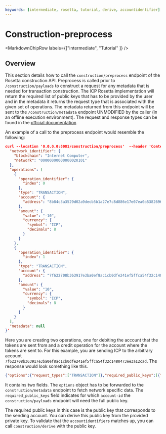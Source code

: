 ```yaml
---
keywords: [intermediate, rosetta, tutorial, derive, accountidentifier]
---
```


# Construction-preprocess

<MarkdownChipRow labels={["Intermediate", "Tutorial" ]} />

## Overview
This section details how to call the `construction/preprocess` endpoint of the Rosetta construction API.
Preprocess is called prior to `/construction/payloads` to construct a request for any metadata that is needed for transaction construction. The ICP Rosetta implementation will return the required list of public keys that has to be provided by the user and in the metadata it returns the request type that is associated with the given set of operations. 
The metadata returned from this endpoint will be sent to the `/construction/metadata` endpoint UNMODIFIED by the caller (in an offline execution environment). 
The request and response types can be found in the [official documentation](https://docs.cdp.coinbase.com/mesh/reference/constructionpreprocess).

An example of a call to the preprocess endpoint would resemble the following:
```json
curl --location '0.0.0.0:8081/construction/preprocess'  --header 'Content-Type: application/json' --data '{
  "network_identifier": {
    "blockchain": "Internet Computer",
    "network": "00000000000000020101"
  },
  "operations": [
    {
      "operation_identifier": {
        "index": 0
      },
      "type": "TRANSACTION",
      "account": {
        "address": "8b84c3a3529d02a9decb5b1a27e7c8d886e17e07ea0a538269697ef09c2a27b4"
      },
      "amount": {
        "value": "-10",
        "currency": {
          "symbol": "ICP",
          "decimals": 8
        }
      }
    },
    {
      "operation_identifier": {
        "index": 1
      },
      "type": "TRANSACTION",
      "account": {
        "address": "7f622708b363917e3ba0ef8ac1cb0dfe241ef5ffca54f32c1480473ee3a12cad"
      },
      "amount": {
        "value": "10",
        "currency": {
          "symbol": "ICP",
          "decimals": 8
        }
      }
    }
  ],
  "metadata": null
}'
```

Here you are creating two operations, one for debiting the account that the tokens are sent from and a credit operation for the account where the tokens are sent to. 
For this example, you are sending ICP to the arbitrary account `7f622708b363917e3ba0ef8ac1cb0dfe241ef5ffca54f32c1480473ee3a12cad`.
The response would look something like this.

```json
{"options":{"request_types":["TRANSACTION"]},"required_public_keys":[{"address":"8b84c3a3529d02a9decb5b1a27e7c8d886e17e07ea0a538269697ef09c2a27b4"}]}
```

It contains two fields. The `options` object has to be forwarded to the `construction/metadata` endpoint to fetch network specific data. 
The `required_public_keys` field indicates for which `account-id` the `construction/payloads` endpoint will need the full public key. 

The required public keys in this case is the public key that corresponds to the sending account. You can derive this public key from the provided private key. To validate that the `accountidentifiers` matches up, you can call `construction/derive` with the public key.
